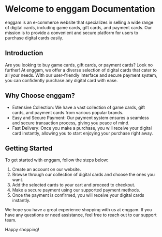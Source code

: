 # Welcome to enggam Documentation

enggam is an e-commerce website that specializes in selling a wide range of digital cards, including game cards, gift cards, and payment cards. Our mission is to provide a convenient and secure platform for users to purchase digital cards easily.

## Introduction

Are you looking to buy game cards, gift cards, or payment cards? Look no further! At enggam, we offer a diverse selection of digital cards that cater to all your needs. With our user-friendly interface and secure payment system, you can confidently purchase any digital card with ease.

## Why Choose enggam?

- Extensive Collection: We have a vast collection of game cards, gift cards, and payment cards from various popular brands.
- Easy and Secure Payment: Our payment system ensures a seamless and secure transaction process, giving you peace of mind.
- Fast Delivery: Once you make a purchase, you will receive your digital card instantly, allowing you to start enjoying your purchase right away.

## Getting Started

To get started with enggam, follow the steps below:

1. Create an account on our website.
2. Browse through our collection of digital cards and choose the ones you want.
3. Add the selected cards to your cart and proceed to checkout.
4. Make a secure payment using our supported payment methods.
5. Once the payment is confirmed, you will receive your digital cards instantly.

We hope you have a great experience shopping with us at enggam. If you have any questions or need assistance, feel free to reach out to our support team.

Happy shopping!
